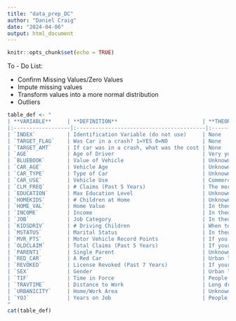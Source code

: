 ```yaml
---
title: "data_prep_DC"
author: "Daniel Craig"
date: "2024-04-06"
output: html_document
---
```


```r
knitr::opts_chunk$set(echo = TRUE)
```

To - Do List:

 - Confirm Missing Values/Zero Values
 - Impute missing values
 - Transform values into a more normal distribution
 - Outliers
 
```r
table_def <- "
| **VARIABLE**     | **DEFINITION**                           | **THEORETICAL EFFECT**                                                                            |
|:------------------|:-----------------------------------------|:--------------------------------------------------------------------------------------------------|
| `INDEX`          | Identification Variable (do not use)     | None                                                                                              |
| `TARGET_FLAG`    | Was Car in a crash? 1=YES 0=NO           | None                                                                                              |
| `TARGET_AMT`     | If car was in a crash, what was the cost | None                                                                                              |
| `AGE`            | Age of Driver                            | Very young people tend to be risky. Maybe very old people also.                                   |
| `BLUEBOOK`       | Value of Vehicle                         | Unknown effect on probability of collision, but probably effect the payout if there is a crash    |
| `CAR_AGE`        | Vehicle Age                              | Unknown effect on probability of collision, but probably effect the payout if there is a crash    |
| `CAR_TYPE`       | Type of Car                              | Unknown effect on probability of collision, but probably effect the payout if there is a crash    |
| `CAR_USE`        | Vehicle Use                              | Commercial vehicles are driven more, so might increase probability of collision                   |
| `CLM_FREQ`       | # Claims (Past 5 Years)                  | The more claims you filed in the past, the more you are likely to file in the future              |
| `EDUCATION`      | Max Education Level                      | Unknown effect, but in theory more educated people tend to drive more safely                      |
| `HOMEKIDS`       | # Children at Home                       | Unknown effect                                                                                    |
| `HOME_VAL`       | Home Value                               | In theory, home owners tend to drive more responsibly                                             |
| `INCOME`         | Income                                   | In theory, rich people tend to get into fewer crashes                                             |
| `JOB`            | Job Category                             | In theory, white collar jobs tend to be safer                                                     |
| `KIDSDRIV`       | # Driving Children                       | When teenagers drive your car, you are more likely to get into crashes                            |
| `MSTATUS`        | Marital Status                           | In theory, married people drive more safely                                                       |
| `MVR_PTS`        | Motor Vehicle Record Points              | If you get lots of traffic tickets, you tend to get into more crashes                             |  
| `OLDCLAIM`       | Total Claims (Past 5 Years)              | If your total payout over the past five years was high, this suggests future payouts will be high | 
| `PARENT1`        | Single Parent                            | Unknown effect                                                                                    |
| `RED_CAR`        | A Red Car                                | Urban legend says that red cars (especially red sports cars) are more risky. Is that true?        |
| `REVOKED`        | License Revoked (Past 7 Years)           | If your license was revoked in the past 7 years, you probably are a more risky driver.            |
| `SEX`            | Gender                                   | Urban legend says that women have less crashes then men. Is that true?                            | 
| `TIF`            | Time in Force                            | People who have been customers for a long time are usually more safe.                             |
| `TRAVTIME`       | Distance to Work                         | Long drives to work usually suggest greater risk                                                  |
| `URBANICITY`     | Home/Work Area                           | Unknown                                                                                           |
| `YOJ`            | Years on Job                             | People who stay at a job for a long time are usually more safe                                    |
"
cat(table_def)
``` 
